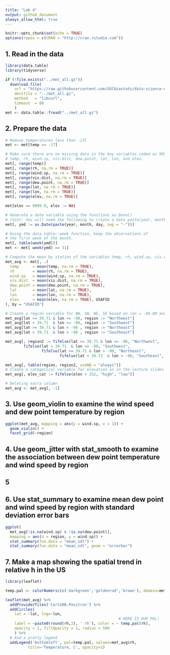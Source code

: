 ```yaml
---
title: "Lab 4"
output: github_document
always_allow_html: true
---
```


```r
knitr::opts_chunk$set(echo = TRUE)
options(repos = c(CRAN = "http://cran.rstudio.com"))
```

## 1. Read in the data

```r
library(data.table)
library(tidyverse)
```

```r
if (!file.exists("../met_all.gz"))
  download.file(
    url = "https://raw.githubusercontent.com/USCbiostats/data-science-data/master/02_met/met_all.gz",
    destfile = "../met_all.gz",
    method   = "libcurl",
    timeout  = 60
    )
met <- data.table::fread("../met_all.gz")
```

## 2. Prepare the data

```r
# Remove temperatures less than -17C
met <- met[temp >= -17]

# Make sure there are no missing data in the key variables coded as 9999, 999, etc
# temp, rh, wind.sp, vis.dist, dew.point, lat, lon, and elev.
met[, range(temp)]
met[, range(rh, na.rm = TRUE)]
met[, range(wind.sp, na.rm = TRUE)]
met[, range(vis.dist, na.rm = TRUE)]
met[, range(dew.point, na.rm = TRUE)]
met[, range(lat, na.rm = TRUE)]
met[, range(lon, na.rm = TRUE)]
met[, range(elev, na.rm = TRUE)]

met[elev == 9999.0, elev := NA]

# Generate a date variable using the functions as.Date()
# (hint: You will need the following to create a date paste(year, month, day, sep = "-")).
met[, ymd := as.Date(paste(year, month, day, sep = "-"))]

# Using the data.table::week function, keep the observations of
# the first week of the month.
met[, table(week(ymd))]
met <- met[ week(ymd) == 31]

# Compute the mean by station of the variables temp, rh, wind.sp, vis.dist, dew.point, lat, lon, and elev.
met_avg <- met[, .(
  temp      = mean(temp, na.rm = TRUE),
  rh        = mean(rh, na.rm = TRUE),
  wind.sp   = mean(wind.sp, na.rm = TRUE),
  vis.dist  = mean(vis.dist, na.rm = TRUE),
  dew.point = mean(dew.point, na.rm = TRUE),
  lat       = mean(lat, na.rm = TRUE),
  lon       = mean(lon, na.rm = TRUE),
  elev      = mean(elev, na.rm = TRUE), USAFID
), by = "USAFID"]

# Create a region variable for NW, SW, NE, SE based on lon = -98.00 and lat = 39.71 degrees
met_avg[lat >= 39.71 & lon <= -98, region := "Northwest"]
met_avg[lat < 39.71  & lon <= -98, region := "Southwest"]
met_avg[lat >= 39.71 & lon > -98 , region := "Northeast"]
met_avg[lat < 39.71  & lon > -98 , region := "Southeast"]

met_avg[, region2 := fifelse(lat >= 39.71 & lon <= -98, "Northwest",
        fifelse(lat < 39.71  & lon <= -98, "Southwest",
                fifelse(lat >= 39.71 & lon > -98, "Northeast",
                        fifelse(lat < 39.71  & lon > -98, "Southeast", NA_character_))))]

met_avg[, table(region, region2, useNA = "always")]
# Create a categorical variable for elevation as in the lecture slides
met_avg[, elev_cat := fifelse(elev > 252, "high", "low")]

# Deleting extra column
met_avg <- met_avg[, -1]
```

## 3. Use geom_violin to examine the wind speed and dew point temperature by region

```r
ggplot(met_avg, mapping = aes(y = wind.sp, x = 1)) +
  geom_violin() +
  facet_grid(~region)
```

## 4. Use geom_jitter with stat_smooth to examine the association between dew point temperature and wind speed by region

## 5

## 6. Use stat_summary to examine mean dew point and wind speed by region with standard deviation error bars

```r
ggplot(
  met_avg[!is.na(wind.sp) & !is.na(dew.point)],
  mapping = aes(x = region, y = wind.sp)) +
  stat_summary(fun.data = "mean_sdl") +
  stat_summary(fun.data = "mean_sdl", geom = "errorbar")
```

## 7. Make a map showing the spatial trend in relative h in the US

```r
library(leaflet)

temp.pal <- colorNumeric(c('darkgreen','goldenrod','brown'), domain=met_avg$rh)

leaflet(met_avg) %>%
  addProviderTiles('CartoDB.Positron') %>%
  addCircles(
    lat = ~lat, lng=~lon,
                                                  # HERE IS OUR PAL!
    label = ~paste0(round(rh,2), ' rh'), color = ~ temp.pal(rh),
    opacity = 1, fillOpacity = 1, radius = 500
    ) %>%
  # And a pretty legend
  addLegend('bottomleft', pal=temp.pal, values=met_avg$rh,
          title='Temperature, C', opacity=1)
  
```

